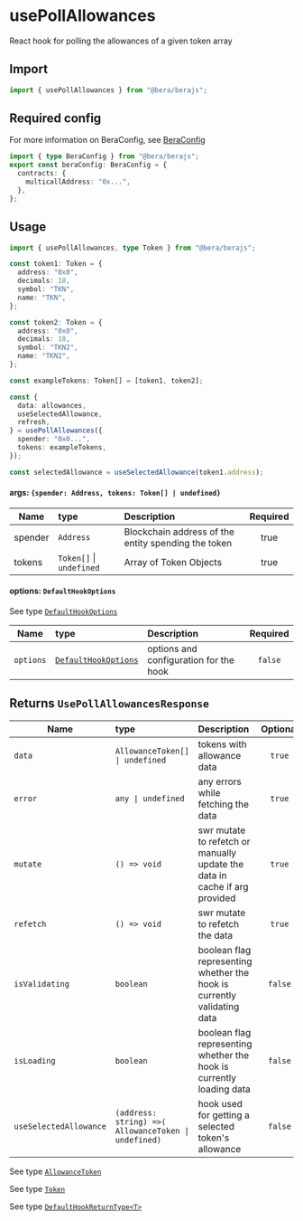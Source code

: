 # usePollAllowances

React hook for polling the allowances of a given token array

## Import

```ts twoslash
import { usePollAllowances } from "@bera/berajs";
```

## Required config

For more information on BeraConfig, see [BeraConfig](/bera-config/)
```ts twoslash
import { type BeraConfig } from "@bera/berajs";
export const beraConfig: BeraConfig = {
  contracts: {
    multicallAddress: "0x...",
  },
};
```

## Usage


```ts twoslash [example.ts] filename="example.ts"
import { usePollAllowances, type Token } from "@bera/berajs";

const token1: Token = {
  address: "0x0",
  decimals: 18,
  symbol: "TKN",
  name: "TKN",
};

const token2: Token = {
  address: "0x0",
  decimals: 18,
  symbol: "TKN2",
  name: "TKN2",
};

const exampleTokens: Token[] = [token1, token2];

const {
  data: allowances,
  useSelectedAllowance,
  refresh,
} = usePollAllowances({
  spender: "0x0...",
  tokens: exampleTokens,
});

const selectedAllowance = useSelectedAllowance(token1.address);
```

#### args: `{spender: Address, tokens: Token[] | undefined}`

| Name   | type     | Description                                               | Required |
| ------ | :------- | :-------------------------------------------------------- | :------: |
| spender | `Address`            | Blockchain address of the entity spending the token | true    |
| tokens   | `Token[]` \| `undefined` | Array of Token Objects          | true     |

#### options: `DefaultHookOptions`

See type [`DefaultHookOptions`](/types/DefaultHookOptions/)

| Name      | type                                               | Description                            | Required |
| --------- | :------------------------------------------------- | :------------------------------------- | :------: |
| `options` | [`DefaultHookOptions`](/types/DefaultHookOptions/) | options and configuration for the hook | `false`  |



## Returns `UsePollAllowancesResponse`

| Name           | type                                | Description                                                                | Optional |
| -------------- | :---------------------------------- | :------------------------------------------------------------------------- | :------: |
| `data`         | `AllowanceToken[] \| undefined`        | tokens with allowance data                                     |  `true`  |
| `error`        | `any \| undefined`                  | any errors while fetching the data                                         |  `true`  |
| `mutate`       | `() => void` | swr mutate to refetch or manually update the data in cache if arg provided |  `true`  |
| `refetch`      | `() => void`                        | swr mutate to refetch the data                                             |  `true`  |
| `isValidating` | `boolean`                           | boolean flag representing whether the hook is currently validating data    | `false`  |
| `isLoading`    | `boolean`                           | boolean flag representing whether the hook is currently loading data       | `false`  |
| `useSelectedAllowance`    | `(address: string) =>( AllowanceToken \| undefined)`                   | hook used for getting a selected token's allowance       | `false`  |



See type [`AllowanceToken`](/types/AllowanceToken/)

See type [`Token`](/types/Token/)

See type [`DefaultHookReturnType<T>`](/types/DefaultHookReturnType/)
